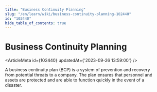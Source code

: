 ```yaml
---
title: "Business Continuity Planning"
slug: "/en/learn/wiki/business-continuity-planning-102440"
id: "102440"
hide_table_of_contents: true
---
```



# Business Continuity Planning

<ArticleMeta id={102440} updatedAt={'2023-09-26 13:59:00'} />
<div className='border-solid border-b border-t-0 my-4 border-[var(--ifm-color-gray-300)]' />

A business continuity plan (BCP) is a system of prevention and recovery from potential threats to a company. The plan ensures that personnel and assets are protected and are able to function quickly in the event of a disaster.
